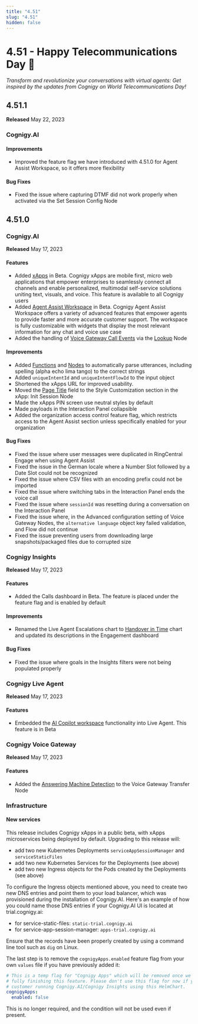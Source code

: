 ```yaml
---
title: "4.51"
slug: "4.51"
hidden: false
---
```



# 4.51 - Happy Telecommunications Day 📡

_Transform and revolutionize your conversations with virtual agents: Get inspired by the updates from Cognigy on World Telecommunications Day!_

<mongoDbMigration />

## 4.51.1

**Released** May 22, 2023

### Cognigy.AI

#### Improvements

- Improved the feature flag we have introduced with 4.51.0 for Agent Assist Workspace, so it offers more flexibility

#### Bug Fixes

- Fixed the issue where capturing DTMF did not work properly when activated via the Set Session Config Node

## 4.51.0

### Cognigy.AI

**Released** May 17, 2023

#### Features

- Added [xApps](../xApps/overview.mdx) in Beta. Cognigy xApps are mobile first, micro web applications that empower enterprises to seamlessly connect all channels and enable personalized, multimodal self-service solutions uniting text, visuals, and voice. This feature is available to all Cognigy users
- Added [Agent Assist Workspace](../ai-copilot/overview.mdx) in Beta. Cognigy Agent Assist Workspace offers a variety of advanced features that empower agents to provide faster and more accurate customer support. The workspace is fully customizable with widgets that display the most relevant information for any chat and voice use case
- Added the handling of [Voice Gateway Call Events](../ai/deploy/endpoint-reference/voice-gateway.mdx#call-events) via the [Lookup](../ai/build/node-reference/logic/lookup.mdx) Node

#### Improvements

- Added [Functions](../ai/empower/nlu/text-cleaner.mdx) and [Nodes](../ai/build/node-reference/ai/clean-text.mdx) to automatically parse utterances, including spelling (alpha echo lima tango) to the correct strings
- Added `uniqueIntentId` and `uniqueIntentFlowId` to the input object
- Shortened the xApps URL for improved usability.
- Moved the [Page Title](../ai/build/node-reference/xApp/init-xApp-session.mdx) field to the Style Customization section in the xApp: Init Session Node
- Made the xApps PIN screen use neutral styles by default
- Made payloads in the Interaction Panel collapsible
- Added the organization access control feature flag, which restricts access to the Agent Assist section unless specifically enabled for your organization 

#### Bug Fixes

- Fixed the issue where user messages were duplicated in RingCentral Engage when using Agent Assist
- Fixed the issue in the German locale where a Number Slot followed by a Date Slot could not be recognized
- Fixed the issue where CSV files with an encoding prefix could not be imported
- Fixed the issue where switching tabs in the Interaction Panel ends the voice call
- Fixed the issue where `sessionId` was resetting during a conversation on the Interaction Panel
- Fixed the issue where, in the Advanced configuration setting of Voice Gateway Nodes, the `alternative language` object key failed validation, and Flow did not continue
- Fixed the issue preventing users from downloading large snapshots/packaged files due to corrupted size

### Cognigy Insights

**Released** May 17, 2023

#### Features

- Added the Calls dashboard in Beta. The feature is placed under the feature flag and is enabled by default

#### Improvements

- Renamed the Live Agent Escalations chart to [Handover in Time](../insights/reports/engagement.mdx#handovers-in-time) chart and updated its descriptions in the Engagement dashboard

#### Bug Fixes

- Fixed the issue where goals in the Insights filters were not being populated properly

### Cognigy Live Agent

**Released** May 17, 2023

#### Features

- Embedded the [AI Copilot workspace](../live-agent/assistants/ai-copilot.mdx) functionality into Live Agent. This feature is in Beta

### Cognigy Voice Gateway

**Released** May 17, 2023

#### Features

- Added the [Answering Machine Detection](../ai/build/node-reference/voice/voice-gateway/transfer.mdx) to the Voice Gateway Transfer Node

### Infrastructure

#### New services

This release includes Cognigy xApps in a public beta, with xApps microservices being deployed by default. Upgrading to this release will:

- add two new Kubernetes Deployments `serviceAppSessionManager` and `serviceStaticFiles`
- add two new Kubernetes Services for the Deployments (see above)
- add two new Ingress objects for the Pods created by the Deployments (see above)

To configure the Ingress objects mentioned above, you need to create two new DNS entries and point them to your load balancer, which was provisioned during the installation of Cognigy.AI. Here's an example of how you could name those DNS entries if your Cognigy.AI UI is located at trial.cognigy.ai:

- for service-static-files: `static-trial.cognigy.ai`
- for service-app-session-manager: `apps-trial.cognigy.ai`

Ensure that the records have been properly created by using a command line tool such as `dig` on Linux.

The last step is to remove the `cognigyApps.enabled` feature flag from your own `values` file if you have previously added it:

```yml
# This is a temp flag for "Cognigy Apps" which will be removed once we are done with
# fully finishing this feature. Please don't use this flag for now if you are a
# customer running Cognigy.AI/Cognigy Insights using this HelmChart.
cognigyApps:
  enabled: false
```

This is no longer required, and the condition will not be used even if present.